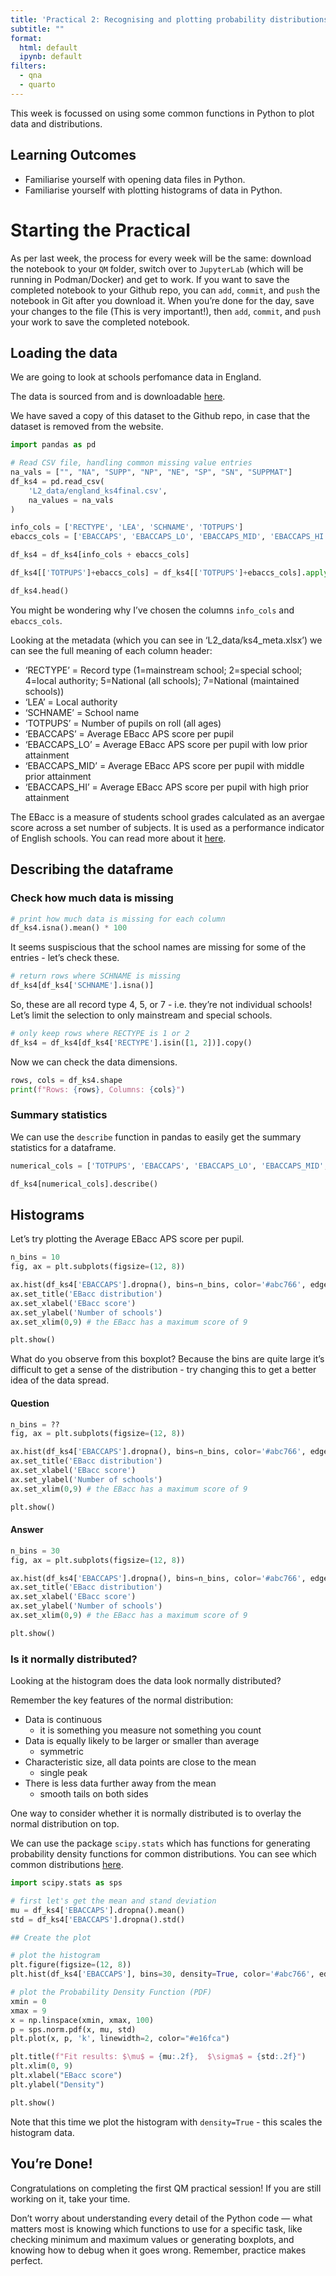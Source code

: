 ```yaml
---
title: 'Practical 2: Recognising and plotting probability distributions'
subtitle: ""
format:
  html: default
  ipynb: default
filters:
  - qna
  - quarto
---
```


This week is focussed on using some common functions in Python to plot data and distributions. 

## Learning Outcomes 

- Familiarise yourself with opening data files in Python. 
- Familiarise yourself with plotting histograms of data in Python. 

# Starting the Practical

As per last week, the process for every week will be the same: download the notebook to your `QM` folder, switch over to `JupyterLab` (which will be running in Podman/Docker) and get to work. If you want to save the completed notebook to your Github repo, you can `add`, `commit`, and `push` the notebook in Git after you download it. When you're done for the day, save your changes to the file (This is very important!), then `add`, `commit`, and `push` your work to save the completed notebook.

## Loading the data 

We are going to look at schools perfomance data in England. 

The data is sourced from []() and is downloadable [here]().

We have saved a copy of this dataset to the Github repo, in case that the dataset is removed from the website.

```python
import pandas as pd

# Read CSV file, handling common missing value entries
na_vals = ["", "NA", "SUPP", "NP", "NE", "SP", "SN", "SUPPMAT"]
df_ks4 = pd.read_csv(
    'L2_data/england_ks4final.csv',
    na_values = na_vals
)

info_cols = ['RECTYPE', 'LEA', 'SCHNAME', 'TOTPUPS']
ebaccs_cols = ['EBACCAPS', 'EBACCAPS_LO', 'EBACCAPS_MID', 'EBACCAPS_HI']

df_ks4 = df_ks4[info_cols + ebaccs_cols]

df_ks4[['TOTPUPS']+ebaccs_cols] = df_ks4[['TOTPUPS']+ebaccs_cols].apply(pd.to_numeric, errors='coerce')

df_ks4.head()
```

You might be wondering why I've chosen the columns `info_cols` and `ebaccs_cols`. 

Looking at the metadata (which you can see in 'L2_data/ks4_meta.xlsx') we can see the full meaning of each column header: 

- 'RECTYPE' = Record type (1=mainstream school; 2=special school; 4=local authority; 5=National (all schools); 7=National (maintained schools))
- 'LEA' = Local authority 
- 'SCHNAME' = School name 
- 'TOTPUPS' = Number of pupils on roll (all ages)
- 'EBACCAPS' = Average EBacc APS score per pupil
- 'EBACCAPS_LO' = Average EBacc APS score per pupil with low prior attainment
- 'EBACCAPS_MID' = Average EBacc APS score per pupil with middle prior attainment
- 'EBACCAPS_HI' = Average EBacc APS score per pupil with high prior attainment

The EBacc is a measure of students school grades calculated as an avergae score across a set number of subjects. It is used as a performance indicator of English schools. You can read more about it [here](https://en.wikipedia.org/wiki/English_Baccalaureate#:~:text=Added%20together%2C%20this%20gives%20a,for%20girls%202018%20was%204.33.).

## Describing the dataframe 

### Check how much data is missing 

```python
# print how much data is missing for each column
df_ks4.isna().mean() * 100 
```

It seems suspiscious that the school names are missing for some of the entries - let's check these. 

```python
# return rows where SCHNAME is missing
df_ks4[df_ks4['SCHNAME'].isna()]
```

So, these are all record type 4, 5, or 7 - i.e. they're not individual schools! Let's limit the selection to only mainstream and special schools. 

```python
# only keep rows where RECTYPE is 1 or 2 
df_ks4 = df_ks4[df_ks4['RECTYPE'].isin([1, 2])].copy()
```

Now we can check the data dimensions. 

```python
rows, cols = df_ks4.shape
print(f"Rows: {rows}, Columns: {cols}")
```

### Summary statistics 

We can use the `describe` function in pandas to easily get the summary statistics for a dataframe. 

```python
numerical_cols = ['TOTPUPS', 'EBACCAPS', 'EBACCAPS_LO', 'EBACCAPS_MID', 'EBACCAPS_HI']

df_ks4[numerical_cols].describe()
```

## Histograms 

Let's try plotting the Average EBacc APS score per pupil. 

```python
n_bins = 10
fig, ax = plt.subplots(figsize=(12, 8))

ax.hist(df_ks4['EBACCAPS'].dropna(), bins=n_bins, color='#abc766', edgecolor='black')
ax.set_title('EBacc distribution')
ax.set_xlabel('EBacc score')
ax.set_ylabel('Number of schools')  
ax.set_xlim(0,9) # the EBacc has a maximum score of 9

plt.show()
```

What do you observe from this boxplot? Because the bins are quite large it's difficult to get a sense of the distribution - try changing this to get a better idea of the data spread. 

::: qna
#### Question

```python
n_bins = ??
fig, ax = plt.subplots(figsize=(12, 8))

ax.hist(df_ks4['EBACCAPS'].dropna(), bins=n_bins, color='#abc766', edgecolor='black')
ax.set_title('EBacc distribution')
ax.set_xlabel('EBacc score')
ax.set_ylabel('Number of schools')  
ax.set_xlim(0,9) # the EBacc has a maximum score of 9

plt.show()
```

#### Answer

```python
n_bins = 30
fig, ax = plt.subplots(figsize=(12, 8))

ax.hist(df_ks4['EBACCAPS'].dropna(), bins=n_bins, color='#abc766', edgecolor='black')
ax.set_title('EBacc distribution')
ax.set_xlabel('EBacc score')
ax.set_ylabel('Number of schools')  
ax.set_xlim(0,9) # the EBacc has a maximum score of 9

plt.show()
```
:::

### Is it normally distributed? 

Looking at the histogram does the data look normally distributed? 

Remember the key features of the normal distribution:

- Data is continuous 
  - it is something you measure not something you count
- Data is equally likely to be larger or smaller than average 
  - symmetric
- Characteristic size, all data points are close to the mean 
  - single peak
- There is less data further away from the mean 
  - smooth tails on both sides

One way to consider whether it is normally distributed is to overlay the normal distribution on top.

We can use the package `scipy.stats` which has functions for generating probability density functions for common distributions. You can see which common distributions [here](https://docs.scipy.org/doc/scipy/reference/stats.html).

```python
import scipy.stats as sps

# first let's get the mean and stand deviation 
mu = df_ks4['EBACCAPS'].dropna().mean()
std = df_ks4['EBACCAPS'].dropna().std()

## Create the plot 

# plot the histogram
plt.figure(figsize=(12, 8))
plt.hist(df_ks4['EBACCAPS'], bins=30, density=True, color='#abc766', edgecolor='black')

# plot the Probability Density Function (PDF)
xmin = 0 
xmax = 9
x = np.linspace(xmin, xmax, 100)
p = sps.norm.pdf(x, mu, std)
plt.plot(x, p, 'k', linewidth=2, color="#e16fca")

plt.title(f"Fit results: $\mu$ = {mu:.2f},  $\sigma$ = {std:.2f}")
plt.xlim(0, 9)
plt.xlabel("EBacc score")
plt.ylabel("Density")

plt.show()
```

Note that this time we plot the histogram with `density=True` - this scales the histogram data. 


## You're Done!

Congratulations on completing the first QM practical session! If you are still working on it, take your time.

Don’t worry about understanding every detail of the Python code — what matters most is knowing which functions to use for a specific task, like checking minimum and maximum values or generating boxplots, and knowing how to debug when it goes wrong. Remember, practice makes perfect.

